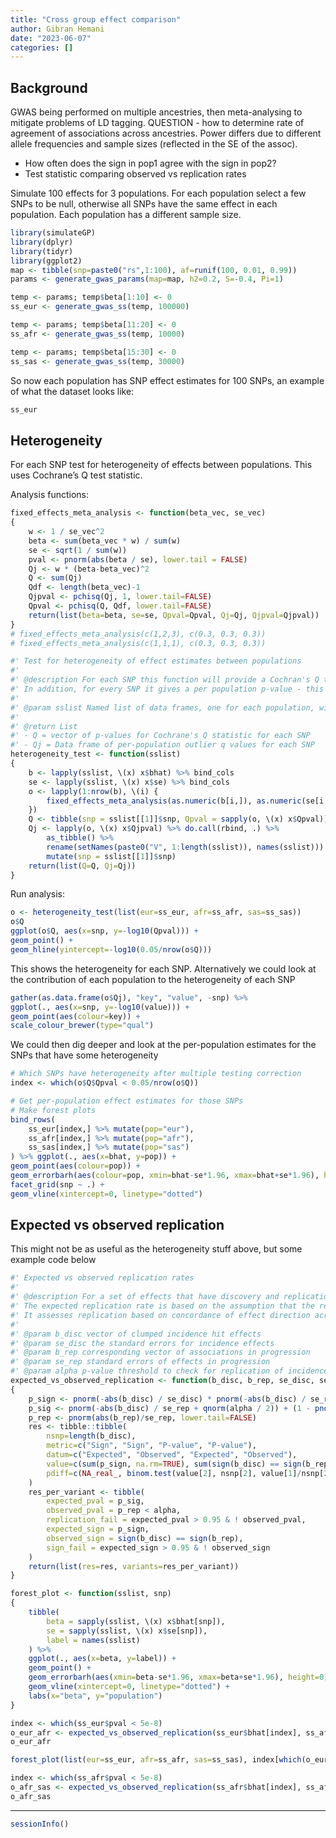 ```yaml
---
title: "Cross group effect comparison"
author: Gibran Hemani
date: "2023-06-07"
categories: []
---
```


## Background

GWAS being performed on multiple ancestries, then meta-analysing to mitigate problems of LD tagging. QUESTION - how to determine rate of agreement of associations across ancestries. Power differs due to different allele frequencies and sample sizes (reflected in the SE of the assoc).

- How often does the sign in pop1 agree with the sign in pop2?
- Test statistic comparing observed vs replication rates



Simulate 100 effects for 3 populations. For each population select a few SNPs to be null, otherwise all SNPs have the same effect in each population. Each population has a different sample size.

```r
library(simulateGP)
library(dplyr)
library(tidyr)
library(ggplot2)
map <- tibble(snp=paste0("rs",1:100), af=runif(100, 0.01, 0.99))
params <- generate_gwas_params(map=map, h2=0.2, S=-0.4, Pi=1)

temp <- params; temp$beta[1:10] <- 0
ss_eur <- generate_gwas_ss(temp, 100000)

temp <- params; temp$beta[11:20] <- 0
ss_afr <- generate_gwas_ss(temp, 10000)

temp <- params; temp$beta[15:30] <- 0
ss_sas <- generate_gwas_ss(temp, 30000)
```

So now each population has SNP effect estimates for 100 SNPs, an example of what the dataset looks like:

```r
ss_eur
```

## Heterogeneity

For each SNP test for heterogeneity of effects between populations. This uses Cochrane's Q test statistic.

Analysis functions:

```r
fixed_effects_meta_analysis <- function(beta_vec, se_vec)
{
    w <- 1 / se_vec^2
    beta <- sum(beta_vec * w) / sum(w)
    se <- sqrt(1 / sum(w))
    pval <- pnorm(abs(beta / se), lower.tail = FALSE)
    Qj <- w * (beta-beta_vec)^2
    Q <- sum(Qj)
    Qdf <- length(beta_vec)-1
    Qjpval <- pchisq(Qj, 1, lower.tail=FALSE)
    Qpval <- pchisq(Q, Qdf, lower.tail=FALSE)
    return(list(beta=beta, se=se, Qpval=Qpval, Qj=Qj, Qjpval=Qjpval))
}
# fixed_effects_meta_analysis(c(1,2,3), c(0.3, 0.3, 0.3))
# fixed_effects_meta_analysis(c(1,1,1), c(0.3, 0.3, 0.3))

#' Test for heterogeneity of effect estimates between populations
#' 
#' @description For each SNP this function will provide a Cochran's Q test statistic - a measure of heterogeneity of effect sizes between populations. A low p-value means high heterogeneity.
#' In addition, for every SNP it gives a per population p-value - this can be interpreted as asking for each SNP is a particular giving an outlier estimate.
#' 
#' @param sslist Named list of data frames, one for each population, with at least bhat, se and snp columns
#' 
#' @return List
#' - Q = vector of p-values for Cochrane's Q statistic for each SNP
#' - Qj = Data frame of per-population outlier q values for each SNP
heterogeneity_test <- function(sslist) 
{
    b <- lapply(sslist, \(x) x$bhat) %>% bind_cols
    se <- lapply(sslist, \(x) x$se) %>% bind_cols
    o <- lapply(1:nrow(b), \(i) {
        fixed_effects_meta_analysis(as.numeric(b[i,]), as.numeric(se[i,]))
    })
    Q <- tibble(snp = sslist[[1]]$snp, Qpval = sapply(o, \(x) x$Qpval))
    Qj <- lapply(o, \(x) x$Qjpval) %>% do.call(rbind, .) %>% 
        as_tibble() %>%
        rename(setNames(paste0("V", 1:length(sslist)), names(sslist))) %>%
        mutate(snp = sslist[[1]]$snp)
    return(list(Q=Q, Qj=Qj))
}
```

Run analysis:

```r
o <- heterogeneity_test(list(eur=ss_eur, afr=ss_afr, sas=ss_sas))
o$Q
ggplot(o$Q, aes(x=snp, y=-log10(Qpval))) +
geom_point() +
geom_hline(yintercept=-log10(0.05/nrow(o$Q)))
```

This shows the heterogeneity for each SNP. Alternatively we could look at the contribution of each population to the heterogeneity of each SNP

```r
gather(as.data.frame(o$Qj), "key", "value", -snp) %>%
ggplot(., aes(x=snp, y=-log10(value))) +
geom_point(aes(colour=key)) +
scale_colour_brewer(type="qual")
```

We could then dig deeper and look at the per-population estimates for the SNPs that have some heterogeneity

```r
# Which SNPs have heterogeneity after multiple testing correction
index <- which(o$Q$Qpval < 0.05/nrow(o$Q))

# Get per-population effect estimates for those SNPs
# Make forest plots
bind_rows(
    ss_eur[index,] %>% mutate(pop="eur"),
    ss_afr[index,] %>% mutate(pop="afr"),
    ss_sas[index,] %>% mutate(pop="sas")
) %>% ggplot(., aes(x=bhat, y=pop)) +
geom_point(aes(colour=pop)) +
geom_errorbarh(aes(colour=pop, xmin=bhat-se*1.96, xmax=bhat+se*1.96), height=0) +
facet_grid(snp ~ .) +
geom_vline(xintercept=0, linetype="dotted")
```


## Expected vs observed replication

This might not be as useful as the heterogeneity stuff above, but some example code below



```r
#' Expected vs observed replication rates
#' 
#' @description For a set of effects that have discovery and replication betas and SEs, this function determines the extent to which the observed replication rate matches the expected replication rate. 
#' The expected replication rate is based on the assumption that the replication dataset has the same effect sizes but that the power may be different (e.g. due to allele frequencies or sample sizes) and is reflected in the replication standard errors. 
#' It assesses replication based on concordance of effect direction across discovery and replication, and p-values surpassing a user-specified p-value threshold.
#' 
#' @param b_disc vector of clumped incidence hit effects
#' @param se_disc the standard errors for incidence effects
#' @param b_rep corresponding vector of associations in progression
#' @param se_rep standard errors of effects in progression
#' @param alpha p-value threshold to check for replication of incidence hits in progression (e.g. try 0.05 or 1e-5)
expected_vs_observed_replication <- function(b_disc, b_rep, se_disc, se_rep, alpha)
{
    p_sign <- pnorm(-abs(b_disc) / se_disc) * pnorm(-abs(b_disc) / se_rep) + ((1 - pnorm(-abs(b_disc) / se_disc)) * (1 - pnorm(-abs(b_disc) / se_rep)))
    p_sig <- pnorm(-abs(b_disc) / se_rep + qnorm(alpha / 2)) + (1 - pnorm(-abs(b_disc) / se_rep - qnorm(alpha / 2)))
    p_rep <- pnorm(abs(b_rep)/se_rep, lower.tail=FALSE)
    res <- tibble::tibble(
        nsnp=length(b_disc),
        metric=c("Sign", "Sign", "P-value", "P-value"),
        datum=c("Expected", "Observed", "Expected", "Observed"),
        value=c(sum(p_sign, na.rm=TRUE), sum(sign(b_disc) == sign(b_rep)), sum(p_sig, na.rm=TRUE), sum(p_rep < alpha, na.rm=TRUE)),
        pdiff=c(NA_real_, binom.test(value[2], nsnp[2], value[1]/nsnp[2])$p.value, NA_real_, binom.test(value[4], nsnp[4], value[3]/nsnp[4])$p.value)
    )
    res_per_variant <- tibble(
        expected_pval = p_sig,
        observed_pval = p_rep < alpha,
        replication_fail = expected_pval > 0.95 & ! observed_pval,
        expected_sign = p_sign,
        observed_sign = sign(b_disc) == sign(b_rep),
        sign_fail = expected_sign > 0.95 & ! observed_sign
    )
    return(list(res=res, variants=res_per_variant))
}

forest_plot <- function(sslist, snp)
{
    tibble(
        beta = sapply(sslist, \(x) x$bhat[snp]),
        se = sapply(sslist, \(x) x$se[snp]),
        label = names(sslist)
    ) %>%
    ggplot(., aes(x=beta, y=label)) +
    geom_point() +
    geom_errorbarh(aes(xmin=beta-se*1.96, xmax=beta+se*1.96), height=0) +
    geom_vline(xintercept=0, linetype="dotted") +
    labs(x="beta", y="population")
}
```

```r
index <- which(ss_eur$pval < 5e-8)
o_eur_afr <- expected_vs_observed_replication(ss_eur$bhat[index], ss_afr$bhat[index], ss_eur$se[index], ss_afr$se[index], 0.05)
o_eur_afr
```

```r
forest_plot(list(eur=ss_eur, afr=ss_afr, sas=ss_sas), index[which(o_eur_afr$variants$sign_fail)[3]])
```

```r
index <- which(ss_afr$pval < 5e-8)
o_afr_sas <- expected_vs_observed_replication(ss_afr$bhat[index], ss_afr$bhat[index], ss_sas$se[index], ss_sas$se[index], 0.05)
o_afr_sas
```

---

```r
sessionInfo()
```
